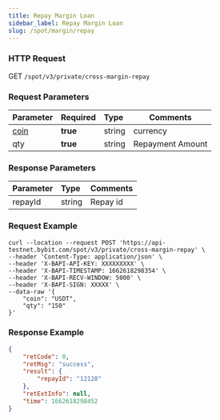```yaml
---
title: Repay Margin Loan
sidebar_label: Repay Margin Loan
slug: /spot/margin/repay
---
```


### HTTP Request
GET <code>/spot/v3/private/cross-margin-repay</code>

### Request Parameters
| Parameter | Required | Type | Comments|
|:----- |:-------|:-----|------ |
|<a href="#currency-currency-coin">coin</a>|<b>true</b>|string|currency|
|qty|<b>true</b>|string|Repayment Amount|

### Response Parameters
| Parameter | Type | Comments|
|:----- |:-----|----- |
|repayId|string|Repay id|

### Request Example

```http
curl --location --request POST 'https://api-testnet.bybit.com/spot/v3/private/cross-margin-repay' \
--header 'Content-Type: application/json' \
--header 'X-BAPI-API-KEY: XXXXXXXXX' \
--header 'X-BAPI-TIMESTAMP: 1662618298354' \
--header 'X-BAPI-RECV-WINDOW: 5000' \
--header 'X-BAPI-SIGN: XXXXX' \
--data-raw '{
    "coin": "USDT",
    "qty": "150"
}'
```

### Response Example

```json
{
    "retCode": 0,
    "retMsg": "success",
    "result": {
        "repayId": "12128"
    },
    "retExtInfo": null,
    "time": 1662618298452
}
```
